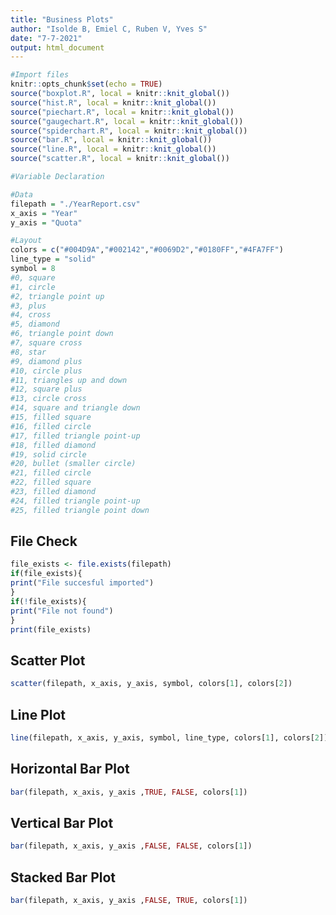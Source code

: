 ```yaml
---
title: "Business Plots"
author: "Isolde B, Emiel C, Ruben V, Yves S"
date: "7-7-2021"
output: html_document
---
```


```r
#Import files
knitr::opts_chunk$set(echo = TRUE)
source("boxplot.R", local = knitr::knit_global())
source("hist.R", local = knitr::knit_global())
source("piechart.R", local = knitr::knit_global())
source("gaugechart.R", local = knitr::knit_global())
source("spiderchart.R", local = knitr::knit_global())
source("bar.R", local = knitr::knit_global())
source("line.R", local = knitr::knit_global())
source("scatter.R", local = knitr::knit_global())

#Variable Declaration

#Data
filepath = "./YearReport.csv"
x_axis = "Year"
y_axis = "Quota"

#Layout
colors = c("#004D9A","#002142","#0069D2","#0180FF","#4FA7FF")
line_type = "solid"
symbol = 8
#0, square
#1, circle
#2, triangle point up
#3, plus
#4, cross
#5, diamond
#6, triangle point down
#7, square cross
#8, star
#9, diamond plus
#10, circle plus
#11, triangles up and down
#12, square plus
#13, circle cross
#14, square and triangle down
#15, filled square
#16, filled circle
#17, filled triangle point-up
#18, filled diamond
#19, solid circle
#20, bullet (smaller circle)
#21, filled circle 
#22, filled square 
#23, filled diamond 
#24, filled triangle point-up 
#25, filled triangle point down 


```

## File Check
```r
file_exists <- file.exists(filepath)
if(file_exists){
print("File succesful imported")
}
if(!file_exists){
print("File not found")
}
print(file_exists)
```


## Scatter Plot
```r
scatter(filepath, x_axis, y_axis, symbol, colors[1], colors[2])
```

## Line Plot
```r
line(filepath, x_axis, y_axis, symbol, line_type, colors[1], colors[2])
```

## Horizontal Bar Plot
```r
bar(filepath, x_axis, y_axis ,TRUE, FALSE, colors[1])
```

## Vertical Bar Plot
```r
bar(filepath, x_axis, y_axis ,FALSE, FALSE, colors[1])
```

## Stacked Bar Plot
```r
bar(filepath, x_axis, y_axis ,FALSE, TRUE, colors[1])
```
